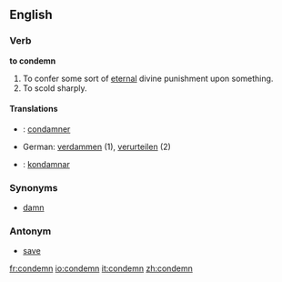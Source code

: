 ==English==
===Verb===
'''to condemn'''
#To confer some sort of [[eternal]] divine punishment upon something.
#To scold sharply.

====Translations====
* {{fr}} : [[condamner]]
*German: [[verdammen]] (1), [[verurteilen]] (2)
* {{io}} : [[kondamnar]]

===Synonyms===
*[[damn]]

===Antonym===
*[[save]]

[[fr:condemn]]
[[io:condemn]]
[[it:condemn]]
[[zh:condemn]]